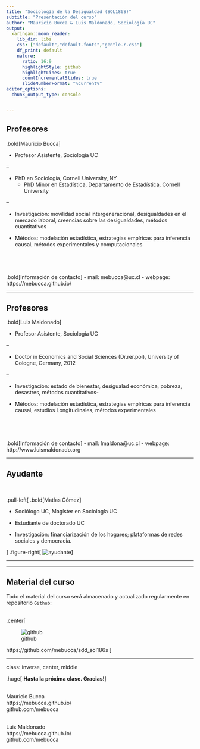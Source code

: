 ```yaml
---
title: "Sociología de la Desigualdad (SOL186S)"
subtitle: "Presentación del curso"
author: "Mauricio Bucca & Luis Maldonado, Sociología UC"
output:
  xaringan::moon_reader:
    lib_dir: libs
    css: ["default","default-fonts","gentle-r.css"]
    df_print: default
    nature:
      ratio: 16:9
      highlightStyle: github
      highlightLines: true
      countIncrementalSlides: true
      slideNumberFormat: "%current%"
editor_options: 
  chunk_output_type: console


---
```


## Profesores

.bold[Mauricio Bucca]

  - Profesor Asistente, Sociología UC

--

  - PhD en Sociología, Cornell University, NY
    - PhD Minor en Estadística, Departamento de Estadística, Cornell University

--

  - Investigación: movilidad social intergeneracional,  desigualdades en el mercado laboral, creencias sobre las desigualdades, métodos cuantitativos
  
  - Métodos: modelación estadística, estrategias empíricas para inferencia causal, métodos experimentales y computacionales

<br>
--

.bold[Información de contacto]
 - mail: mebucca@uc.cl
 - webpage: https://mebucca.github.io/

---

## Profesores

.bold[Luis Maldonado]

  - Profesor Asistente, Sociología UC

--

  - Doctor in Economics and Social Sciences (Dr.rer.pol), University of Cologne, Germany, 2012

--

  - Investigación: estado de bienestar, desigualad económica, pobreza, desastres, métodos cuantitativos-
  
  - Métodos: modelación estadística, estrategias empíricas para inferencia causal, estudios Longitudinales, métodos experimentales

<br>
--

.bold[Información de contacto]
 - mail: lmaldona@uc.cl
 - webpage: http://www.luismaldonado.org

---

## Ayudante

<br>

.pull-left[
.bold[Matías Gómez]

- Sociólogo UC, Magíster en Sociología UC

- Estudiante de doctorado UC

- Investigación: financiarización de los hogares; plataformas de redes sociales y democracia.

]
.figure-right[
![ayudante](https://64.media.tumblr.com/2c764e7a70f2d8eec7a72cd5c44b1f00/tumblr_pe8yj3wJUb1tad247o2_r1_540.gif)
]

---

---

## Material del curso

Todo el material del curso será almacenado y actualizado regularmente en repositorio `Github`:

<br>
.center[

![github](github.jpg)

https://github.com/mebucca/sdd_sol186s
]


---
class: inverse, center, middle

.huge[
**Hasta la próxima clase. Gracias!**
]

<br>
Mauricio Bucca <br>
https://mebucca.github.io/ <br>
github.com/mebucca


<br>
Luis Maldonado <br>
https://mebucca.github.io/ <br>
github.com/mebucca


